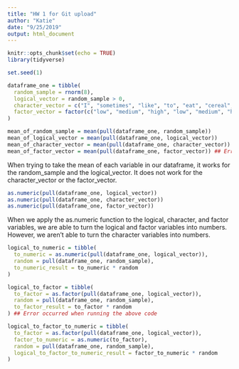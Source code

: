 ```yaml
---
title: "HW 1 for Git upload"
author: "Katie"
date: "9/25/2019"
output: html_document
---
```


```r
knitr::opts_chunk$set(echo = TRUE)
library(tidyverse) 
```

```r
set.seed(1) 

dataframe_one = tibble(
  random_sample = rnorm(8), 
  logical_vector = random_sample > 0, 
  character_vector = c("I", "sometimes", "like", "to", "eat", "cereal", "for", "dinner"),
  factor_vector = factor(c("low", "medium", "high", "low", "medium", "high", "low", "medium")) 
)

mean_of_random_sample = mean(pull(dataframe_one, random_sample))
mean_of_logical_vector = mean(pull(dataframe_one, logical_vector))
mean_of_character_vector = mean(pull(dataframe_one, character_vector)) ## Error occurred when running this line of code
mean_of_factor_vector = mean(pull(dataframe_one, factor_vector)) ## Error occurred when running this line of code
```

When trying to take the mean of each variable in our dataframe, it works for the random_sample and the logical_vector. It does not work for the character_vector or the factor_vector. 

```r
as.numeric(pull(dataframe_one, logical_vector))
as.numeric(pull(dataframe_one, character_vector))
as.numeric(pull(dataframe_one, factor_vector))
```

When we apply the as.numeric function to the logical, character, and factor variables, we are able to turn the logical and factor variables into numbers. However, we aren't able to turn the character variables into numbers. 

```r
logical_to_numeric = tibble(
  to_numeric = as.numeric(pull(dataframe_one, logical_vector)),
  random = pull(dataframe_one, random_sample),
  to_numeric_result = to_numeric * random
)

logical_to_factor = tibble(
  to_factor = as.factor(pull(dataframe_one, logical_vector)),
  random = pull(dataframe_one, random_sample),
  to_factor_result = to_factor * random
) ## Error occurred when running the above code

logical_to_factor_to_numeric = tibble(
  to_factor = as.factor(pull(dataframe_one, logical_vector)),
  factor_to_numeric = as.numeric(to_factor),
  random = pull(dataframe_one, random_sample),
  logical_to_factor_to_numeric_result = factor_to_numeric * random
)
```

